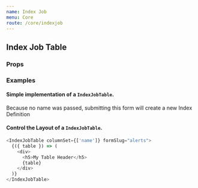 ```yaml
---
name: Index Job
menu: Core
route: /core/indexjob
---
```



## Index Job Table

### Props

<Props of={IndexJobTable} />

### Examples

#### Simple implementation of a `IndexJobTable`.

Because no name was passed, submitting this form will create a new Index Definition

#### Control the Layout of a `IndexJobTable`.

```javascript
<IndexJobTable columnSet={['name']} formSlug="alerts">
  {({ table }) => (
    <div>
      <h5>My Table Header</h5>
      {table}
    </div>
  )}
</IndexJobTable>
```
